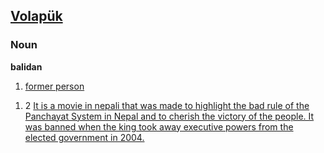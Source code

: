 ==[[Volapük]]==
===Noun===
'''balidan'''  
# [[former person]]

#2 [[It is a movie in nepali that was made to highlight the bad rule of the Panchayat System in Nepal and to cherish the victory of the people. It was banned when the king took away executive powers from the elected government in 2004.]]
